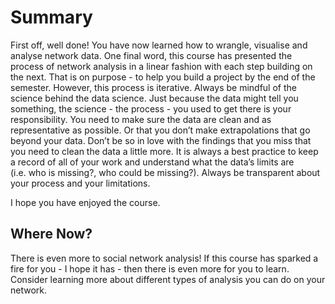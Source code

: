 # Summary

First off, well done! You have now learned how to wrangle, visualise and analyse network data. One final word, this course has presented the process of network analysis in a linear fashion with each step building on the next. That is on purpose - to help you build a project by the end of the semester. However, this process is iterative. Always be mindful of the science behind the data science. Just because the data might tell you something, the science - the process - you used to get there is your responsibility. You need to make sure the data are clean and as representative as possible. Or that you don't make extrapolations that go beyond your data. Don't be so in love with the findings that you miss that you need to clean the data a little more. It is always a best practice to keep a record of all of your work and understand what the data's limits are (i.e. who is missing?, who could be missing?). Always be transparent about your process and your limitations.

I hope you have enjoyed the course.

## Where Now? 

There is even more to social network analysis! If this course has sparked a fire for you - I hope it has - then there is even more for you to learn. Consider learning more about different types of analysis you can do on your network.
